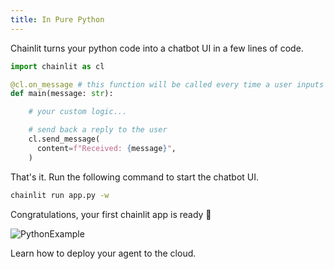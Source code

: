 ```yaml
---
title: In Pure Python
---
```


Chainlit turns your python code into a chatbot UI in a few lines of code.

```python app.py
import chainlit as cl

@cl.on_message # this function will be called every time a user inputs a message in the UI
def main(message: str):

    # your custom logic...

    # send back a reply to the user
    cl.send_message(
      content=f"Received: {message}",
    )
```

That's it. Run the following command to start the chatbot UI.

```bash
chainlit run app.py -w
```

Congratulations, your first chainlit app is ready 🥳

![PythonExample](/images/python-example.png)

<Card title="Deployment" icon="link" href="/cloud/deploy">
  Learn how to deploy your agent to the cloud.
</Card>
